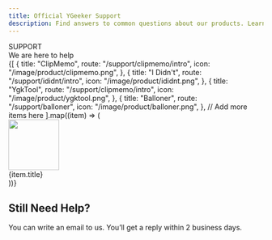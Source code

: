 ```yaml
---
title: Official YGeeker Support
description: Find answers to common questions about our products. Learn how to update your account, protect your privacy, and more.
---
```



<section className="flex min-h-[40vh] w-full flex-col items-center justify-center py-4 text-center font-koulen">
	<div className="text-2xl">SUPPORT</div>
	<div className="text-5xl leading-[1.07143] sm:text-8xl">
		We are here to help
	</div>
</section>
<section className="flex justify-center px-4 sm:px-0">
	<div className="grid w-[976px] grid-cols-2 gap-4 py-2 md:grid-cols-4">
		{[
			{
				title: "ClipMemo",
				route: "/support/clipmemo/intro",
				icon: "/image/product/clipmemo.png",
			},
			{
				title: "I Didn't",
				route: "/support/ididnt/intro",
				icon: "/image/product/ididnt.png",
			},
			{
				title: "YgkTool",
				route: "/support/clipmemo/intro",
				icon: "/image/product/ygktool.png",
			},
			{
				title: "Balloner",
				route: "/support/balloner",
				icon: "/image/product/balloner.png",
			},
			// Add more items here
		].map((item) => (
			<Link key={item.route} href={item.route}>
				<div className="flex h-full w-full flex-col overflow-hidden rounded-2xl bg-white shadow-2xl">
					<div className="flex aspect-square w-full justify-center">
						<div className="flex flex-col justify-center">
							<Image
								className="rounded-2xl"
								alt=""
								height="100"
								width="100"
								src={item.icon}
							></Image>
						</div>
					</div>
					<div className="w-full bg-gray-400 px-1 py-4 text-center text-xl text-white ">
						{item.title}
					</div>
				</div>
			</Link>
		))}
	</div>
</section>
<section className="mt-10 flex justify-center bg-blue-400 p-12 text-white">
	<div className="max-w-[900px] text-center">
		<h2 className="mb-4 text-3xl">Still Need Help?</h2>
		<div>
			You can write an email to us. You’ll get a reply within 2 business
			days.
		</div>
	</div>
</section>
